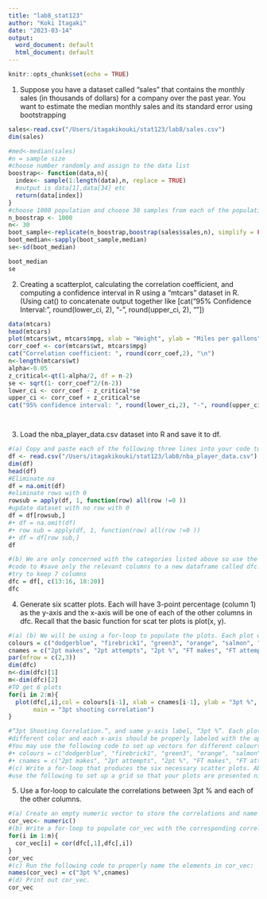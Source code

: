 ```yaml
---
title: "lab8_stat123"
author: "Koki Itagaki"
date: "2023-03-14"
output:
  word_document: default
  html_document: default
---
```


```r
knitr::opts_chunk$set(echo = TRUE)
```


1. Suppose you have a dataset called "sales" that contains the monthly sales (in thousands of dollars) for a company over the past year. You want to estimate the median monthly sales and its standard error using bootstrapping
```r
sales<-read.csv("/Users/itagakikouki/stat123/lab8/sales.csv")
dim(sales)

#med<-median(sales)
#n = sample size
#choose number randomly and assign to the data list
boostrap<- function(data,n){
  index<- sample(1:length(data),n, replace = TRUE)
  #output is data[1],data[34] etc
  return(data[index])
}
#choose 1000 population and choose 30 samples from each of the population
n_boostrap <- 1000
n<- 30
boot_sample<-replicate(n_boostrap,boostrap(sales$sales,n), simplify = FALSE)
boot_median<-sapply(boot_sample,median)
se<-sd(boot_median)

boot_median
se
```

2. Creating a scatterplot, calculating the correlation coefficient, and computing a confidence interval in R
using a "mtcars" dataset in R. (Using cat() to concatenate output together like [cat("95% Confidence
Interval:", round(lower_ci, 2), "-", round(upper_ci, 2), "\n"])
```r
data(mtcars)
head(mtcars)
plot(mtcars$wt, mtcars$mpg, xlab = "Weight", ylab = "Miles per gallons")
corr_coef <- cor(mtcars$wt, mtcars$mpg)
cat("Correlation coefficient: ", round(corr_coef,2), "\n")
n<-length(mtcars$wt)
alpha<-0.05
z_critical<-qt(1-alpha/2, df = n-2)
se <- sqrt(1- corr_coef^2/(n-2))
lower_ci <- corr_coef - z_critical*se
upper_ci <- corr_coef + z_critical*se
cat("95% confidence interval: ", round(lower_ci,2), "-", round(upper_ci,2),"\n")




```

3. Load the nba_player_data.csv dataset into R and save it to df. 
```r
#(a) Copy and paste each of the following three lines into your code to eliminate rows with zeros or NA’s.
df <- read.csv("/Users/itagakikouki/stat123/lab8/nba_player_data.csv")
dim(df)
head(df)
#Eliminate na
df = na.omit(df)
#eliminate rows with 0
rowsub = apply(df, 1, function(row) all(row !=0 ))
#update dataset with no row with 0
df = df[rowsub,]
#• df = na.omit(df)
#• row sub = apply(df, 1, function(row) all(row !=0 ))
#• df = df[row sub,]
df

#(b) We are only concerned with the categories listed above so use the following 
#code to #save only the relevant columns to a new dataframe called dfc:
#try to keep 7 columns
dfc = df[, c(13:16, 18:20)]
dfc


```
4. Generate six scatter plots. Each will have 3-point percentage (column 1) as the y-axis and the x-axis
will be one of each of the other columns in dfc. Recall that the basic function for scat
ter plots is plot(x,
y).
```r

#(a) (b) We will be using a for-loop to populate the plots. Each plot will have the same title:
colours = c("dodgerblue", "firebrick1", "green3", "orange", "salmon", "slateblue1")
cnames = c("2pt makes", "2pt attempts", "2pt %", "FT makes", "FT attempts", "FT %")
par(mfrow = c(2,3))
dim(dfc)
n<-dim(dfc)[1]
m<-dim(dfc)[2]
#TO get 6 plots
for(i in 2:m){
  plot(dfc[,i],col = colours[i-1], xlab = cnames[i-1], ylab = "3pt %",
       main = "3pt shooting correlation")
}

#“3pt Shooting Correlation.”, and same y-axis label, “3pt %”. Each plot should be a
#different color and each x-axis should be properly labeled with the appropriate category.
#You may use the following code to set up vectors for different colours and labels:
#• colours = c("dodgerblue", "firebrick1", "green3", "orange", "salmon", "slateblue1")
#• cnames = c("2pt makes", "2pt attempts", "2pt %", "FT makes", "FT attempts", "FT %")
#(c) Write a for-loop that produces the six necessary scatter plots. Above the for-loop code,
#use the following to set up a grid so that your plots are presented nicely: par(mfrow = c(2, 3))
```

5. Use a for-loop to calculate the correlations between 3pt % and each of the other columns.
```r

#(a) Create an empty numeric vector to store the correlations and name it cor_vec.
cor_vec<- numeric()
#(b) Write a for-loop to populate cor_vec with the corresponding correlations.
for(i in 1:m){
  cor_vec[i] = cor(dfc[,1],dfc[,i])
}
cor_vec
#(c) Run the following code to properly name the elements in cor_vec: 
names(cor_vec) = c("3pt %",cnames)
#(d) Print out cor_vec.
cor_vec
```





